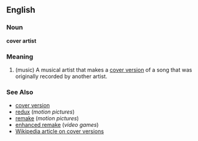 ==English==

===Noun===
'''cover artist'''

===Meaning===
#(music) A musical artist that makes a [[cover version]] of a song that was originally recorded by another artist.

===See Also===
*[[cover version]]
*[[redux]] (''motion pictures'')
*[[remake]] (''motion pictures'')
*[[enhanced remake]] (''video games'')
*[http://en.wikipedia.org/wiki/Cover_version Wikipedia article on cover versions]
